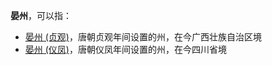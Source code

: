 '''晏州'''，可以指：
*[[晏州_(贞观)|晏州 (贞观)]]，唐朝贞观年间设置的州，在今广西壮族自治区境
*[[晏州_(仪凤)|晏州 (仪凤)]]，唐朝仪凤年间设置的州，在今四川省境

{{Disambig|Cat=二字中国州名消歧义}}